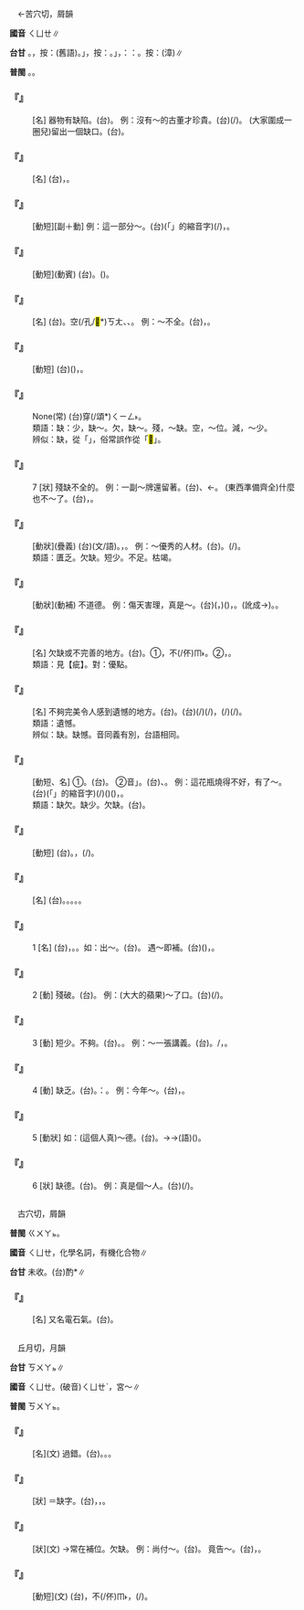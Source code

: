 
=={{ruby|缺|ㄑㄩㄝ}}==

　←苦穴切，屑韻

'''國音''' <rt>ㄑㄩㄝ</rt>∥

'''台甘''' {{ruby|(文)|ㄎㄨㄚㆵ}}。{{ruby|(語)|ㄎㄚㆵ}}，按：{{ruby|缺|ㄎㄚㆵ}}{{ruby|乏|ㄏㄨㄚㆵ ͘}}(舊語)。{{ruby|「|ㄎㆤㆷ}}」，按：{{ruby|欠|ㄎㄧㆰ˪}}{{ruby|缺|ㄎㆤㆷ}}。{{ruby|「|ㄎㄧㆷ}}」，{{ruby|按|ㄢ˪}}：{{ruby|如|ㆢㄧˊ}}{{ruby|/|ㄌㄨˊ}}：{{ruby|缺|ㄎㄧㆷ}}{{ruby|碗|ㄨㆩˋ}}。按：{{ruby|(語)|ㄎㄨㆤㆷ}}(漳)∥

'''普閩''' {{ruby|(文)|ㄎㄨㄚㆵ}}。{{ruby|(白)|ㄎㆤㆷ}}{{ruby|。|ㄎㄧㆷ}}。

    

==='''『{{ruby|缺|ㄑㄩㄝ}}{{ruby|兒|ㄦ}}』'''===
: [名] 器物有缺陷。(台){{ruby|隙|ㄎㄧㄚㆷ}}{{ruby|孔|ㄎㄤ}}。 例：沒有～的古董才珍貴。(台){{ruby|無|ㆠㄜˊ}}{{ruby|缺|ㄎㄧㆷ}}{{ruby|無|ㆠㄜˊ}}{{ruby|痕|ㄏㄨㄣˊ}}(/{{ruby|瑕|ㄏㄚˊ}}){{ruby|丌|ㆤ}}{{ruby|古|ㄍㆦˋ}}{{ruby|董|ㄉㆲˋ}}{{ruby|則|ㄐㄧㄚㆷ}}{{ruby|有|ㄨ˫}}{{ruby|價|ㄍㆤ˪}}{{ruby|值|ㄉㄚㆷ ͘}}。 (大家圍成一圈兒)留出一個缺口。(台){{ruby|留|ㄌㄠˊ}}{{ruby|一|ㄐㄧㆵ ͘}}{{ruby|個|ㆤˊ}}{{ruby|隙|ㄎㄧㄚㆷ}}。
    

==='''『{{ruby|缺|ㄑㄩㄝ}}{{ruby|額|ㄜˊ}}』'''===
: [名] (台){{ruby|欠|ㄎㄧㆰ˪}}{{ruby|額|ㆣㄧㄚㆷ ͘}}，{{ruby|有|ㄨ˫}}{{ruby|空|ㄎㄤ}}{{ruby|位|ㄨㄧ˫}}。
    

==='''『{{ruby|暫|ㄓㄢˋ}}{{ruby|缺|ㄑㄩㄝ}}』'''===
: [動短][副＋動] 例：這一部分～。(台){{ruby|<mark>&#xffb50;</mark>|ㄐㄧㆵ}}(「{{ruby|此|ㄐㄧˋ}}{{ruby|一|ㄐㄧㆵ ͘}}」的縮音字)(/{{ruby|此|ㄐㄧㆵ}}){{ruby|部|ㄅㆦ˫}}{{ruby|分|ㄏㄨㄣ˫}}{{ruby|暫|ㄐㄧㆰ˫}}{{ruby|/|ㄗㆰ˫}}{{ruby|且|ㄑㄧㄚˋ}}{{ruby|留|ㄌㄠˊ}}{{ruby|一|ㄐㄧㆵ ͘}}{{ruby|個|ㆤˊ}}{{ruby|空|ㄎㄤ}}{{ruby|位|ㄨㄧ˫}}，{{ruby|<mark>&#xf9861;</mark>|ㄌㄤ˪}}{{ruby|咧|ㄌㆤ˪}}。
    

==='''『{{ruby|補|ㄅㄨˇ}}{{ruby|缺|ㄑㄩㄝ}}』'''===
: [動短](動賓) (台){{ruby|補|ㄅㆦˋ}}{{ruby|缺|ㄎㄨㄚㆵ}}。{{ruby|補|ㄅㆦˋ}}({{ruby|職|ㄐㄧㆵ}}{{ruby|位|ㄨㄧ˫}}{{ruby|上|ㄒㄧㆲ˫}}{{ruby|丌|ㆤ}}){{ruby|空|ㄎㄤ}}{{ruby|位|ㄨㄧ˫}}。
    

==='''『{{ruby|殘|ㄘㄢˊ}}{{ruby|缺|ㄑㄩㄝ}}』'''===
: [名] (台){{ruby|破|ㄆㄨㄚ˪}}{{ruby|損|ㄙㆭˋ}}{{ruby|丌|ㆤ}}{{ruby|所|ㄙㆦˋ}}{{ruby|在|ㄗㄞ˫}}。空(/孔/<mark>&#xf90c3;</mark>*)<rt>ㄎㄤ</rt>、{{ruby|缺|ㄎㄧㆷ}}、{{ruby|隙|ㄎㄧㄚㆷ}}。 例：～不全。(台){{ruby|有|ㄨ˫}}{{ruby|破|ㄆㄨㄚ˪}}{{ruby|損|ㄙㆭˋ}}，{{ruby|無|ㆠㄜˊ}}{{ruby|完|ㄨㄢˊ}}{{ruby|全|ㄗㄨㄢˊ}}。
    

==='''『{{ruby|出|ㄔㄨ}}{{ruby|缺|ㄑㄩㄝ}}』'''===
: [動短] (台){{ruby|有|ㄨ˫}}({{ruby|官|ㄍㄨㆩ}}{{ruby|職|ㄐㄧㆵ}}{{ruby|丌|ㆤ}}){{ruby|空|ㄎㄤ}}{{ruby|位|ㄨㄧ˫}}，{{ruby|欠|ㄎㄧㆰ˪}}{{ruby|人|ㄌㄤˊ}}{{ruby|額|ㆣㄧㄚㆷ ͘}}。
    

==='''『{{ruby|衣|ㄧ}}{{ruby|食|ㄕˊ}}{{ruby|無|ㄨˊ}}{{ruby|缺|ㄑㄩㄝ}}』'''===
: None(常) (台){{ruby|食|ㄐㄧㄚㆷ ͘}}穿(/頌*)<rt>ㄑㄧㄥ˫</rt>{{ruby|攏|ㄌㆲˋ}}{{ruby|無|ㆠㄜˊ}}{{ruby|缺|ㄎㄨㆤㆷ}}{{ruby|欠|ㄎㄧㆰ˪}}。
:類語：缺：少，缺～。欠，缺～。殘，～缺。空，～位。減，～少。
:
:辨似：缺，從「{{ruby|缶|ㄈㄡˇ}}」，俗常誤作從「<mark>&#xffdc5;</mark>」。
:
    

==='''『{{ruby|缺|ㄑㄩㄝ}}』'''===
:7  [狀] 殘缺不全的。 例：一副～牌還留著。(台){{ruby|一|ㄐㄧㆵ ͘}}{{ruby|副|ㄏㄨ˪}}{{ruby|欠|ㄎㄧㆰ˪}}{{ruby|枝|ㄍㄧ}}、{{ruby|欠|ㄎㄧㆰ˪}}{{ruby|子|ㄌㄧˋ}}←{{ruby|子|ㄐㄧˋ}}{{ruby|丌|ㆤ}}{{ruby|牌|ㄅㄞˊ}}{{ruby|仔|ㄚ}}{{ruby|猶|ㄧㄠˋ}}{{ruby|留|ㄌㄠˊ}}{{ruby|咧|ㄌㆤ˪}}。 (東西準備齊全)什麼也不～了。(台){{ruby|攏|ㄌㆲˋ}}{{ruby|無|ㆠㄜˊ}}{{ruby|欠|ㄎㄧㆰ˪}}{{ruby|半|ㄅㄨㆩ˪}}{{ruby|項|ㄏㄤ˫}}，{{ruby|逐|ㄉㄚㆶ ͘}}{{ruby|項|ㄏㄤ˫}}{{ruby|攏|ㄌㆲˋ}}{{ruby|齊|ㄗㄨㆤˊ}}{{ruby|/|ㄗㆤˊ}}{{ruby|備|ㄅㄧ˫}}。
:
    

==='''『{{ruby|缺|ㄑㄩㄝ}}{{ruby|乏|ㄈㄚˊ}}』'''===
: [動狀](疊義) (台){{ruby|缺|ㄎㄨㄚㆵ}}{{ruby|乏|ㄏㄨㄚㆵ ͘}}{{ruby|/|ㄏㄚㆵ ͘}}(文/語)。{{ruby|欠|ㄎㄧㆰ˪}}{{ruby|缺|ㄎㄨㆤㆷ}}{{ruby|/|ㄎㆤㆷ}}，{{ruby|無|ㆠㄜˊ}}{{ruby|夠|ㄍㄠ˪}}{{ruby|額|ㆣㄧㄚㆷ ͘}}。 例：～優秀的人材。(台){{ruby|優|ㄧㄨ}}{{ruby|秀|ㄒㄧㄨ˪}}{{ruby|丌|ㆤ}}{{ruby|人|ㆢㄧㄣˊ}}{{ruby|/|ㄌㄧㄣˊ}}{{ruby|材|ㄗㄞˊ}}{{ruby|無|ㆠㄜˊ}}{{ruby|夠|ㄍㄠ˪}}{{ruby|額|ㆣㄧㄚㆷ ͘}}。{{ruby|較|ㄎㄚㆷ}}{{ruby|無|ㆠㄜˊ}}(/{{ruby|欠|ㄎㄧㆰ˪}}){{ruby|優|ㄧㄨ}}{{ruby|秀|ㄒㄧㄨ˪}}{{ruby|丌|ㆤ}}{{ruby|人|ㆢㄧㄣˊ}}{{ruby|/|ㄌㄧㄣˊ}}{{ruby|材|ㄗㄞˊ}}。
:類語：匱乏。欠缺。短少。不足。枯竭。
:
    

==='''『{{ruby|缺|ㄑㄩㄝ}}{{ruby|德|ㄉㄜˊ}}』'''===
: [動狀](動補) 不道德。 例：傷天害理，真是～。(台)({{ruby|做|ㄗㄨㆤ˪}}{{ruby|/|ㄗㄜ˪}}{{ruby|人|ㄌㄤˊ}}，{{ruby|做|ㄗㄨㆤ˪}}{{ruby|/|ㄗㄜ˪}}{{ruby|事|ㄙㄨ˫}}){{ruby|無|ㆠㄜˊ}}{{ruby|天|ㄊㆪ}}({{ruby|無|ㆠㄜˊ}}){{ruby|理|ㄌㄧˋ}}，{{ruby|真|ㄐㄧㄣ}}{{ruby|失|ㄒㄧㆵ}}{{ruby|德|ㄉㄧㆤㆶ}}。(訛成→{{ruby|失|ㄒㄧㆤㆶ}}{{ruby|德|ㄉㄧㆤㆶ}})。{{ruby|無|ㆠㄜˊ}}{{ruby|道|ㄉㄜ˫}}{{ruby|德|ㄉㄧㆤㆶ}}。
    

==='''『{{ruby|缺|ㄑㄩㄝ}}{{ruby|點|ㄉㄧㄢˇ}}』'''===
: [名] 欠缺或不完善的地方。(台){{ruby|缺|ㄎㄨㄚㆵ}}{{ruby|點|ㄉㄧㆰˋ}}。①{{ruby|無|ㆠㄜˊ}}{{ruby|嶄|ㄗㆰ˫}}{{ruby|巖|ㆣㆰˊ}}，{{ruby|有|ㄨ˫}}不(/伓)<rt>ㆬ˫</rt>{{ruby|好|ㄏㄜˋ}}{{ruby|丌|ㆤ}}{{ruby|所|ㄙㆦˋ}}{{ruby|在|ㄗㄞ˫}}。②{{ruby|過|ㄍㆤ˪}}{{ruby|/|ㄍㄨㆤ˪}}{{ruby|失|ㄒㄧㆵ}}，{{ruby|錯|ㄘㄜ˪}}{{ruby|誤|ㄫㆦ˫}}。
:類語：見【疵】。對：優點。
:
    

==='''『{{ruby|缺|ㄑㄩㄝ}}{{ruby|憾|ㄏㄢˋ}}』'''===
: [名] 不夠完美令人感到遺憾的地方。(台){{ruby|缺|ㄎㄨㄚㆵ}}{{ruby|憾|ㄏㆰ˫}}。(台){{ruby|載|ㄉㄞ˫}}(/{{ruby|戴|ㄉㄞ˪}}){{ruby|事|ㄐㄧ˪}}(/{{ruby|事|ㄉㄞ˫}}{{ruby|情|ㄐㄧ˪}}){{ruby|無|ㆠㄜˊ}}{{ruby|圓|ㄨㄢˊ}}{{ruby|滿|ㆠㄨㄢˋ}}，{{ruby|有|ㄨ˫}}{{ruby|使|ㄙㄨˋ}}(/{{ruby|令|ㄌㄧㄥ˫}}){{ruby|人|ㄌㄤˊ}}{{ruby|感|ㄍㆰˋ}}{{ruby|覺|ㄍㄚㆶ}}{{ruby|不|ㄅㄨㆵ}}{{ruby|滿|ㆠㄨㄢˋ}}{{ruby|意|ㄧ˪}}(/{{ruby|無|ㆠㄜˊ}}{{ruby|釆|ㄘㄞˋ}}){{ruby|丌|ㆤ}}{{ruby|所|ㄙㆦˋ}}{{ruby|在|ㄗㄞ˫}}。
:類語：遺憾。
:
:辨似：缺{{ruby|陷|ㄒㄧㄢˋ}}。缺憾。音同義有別，台語相同。
:
    

==='''『{{ruby|缺|ㄑㄩㄝ}}{{ruby|欠|ㄑㄧㄢˋ}}』'''===
: [動短、名] ①{{ruby|缺|ㄑㄩㄝ}}{{ruby|欠|ㄑㄧㄢˋ}}。(台){{ruby|缺|ㄎㄨㄚㆵ}}{{ruby|乏|ㄏㄨㄚㆵ ͘}}。 ②音{{ruby|「|ㄑㄩㄝ}}{{ruby|·|ㄑㄧㄢ}}」。(台){{ruby|缺|ㄎㄨㄚㆵ}}{{ruby|點|ㄉㄧㆰˋ}}、{{ruby|缺|ㄎㄨㄚㆵ}}{{ruby|陷|ㄏㆰ˫}}。 例：這花瓶燒得不好，有了～。(台){{ruby|<mark>&#xffb50;</mark>|ㄐㄧㆵ}}(「{{ruby|此|ㄐㄧˋ}}{{ruby|一|ㄐㄧㆵ ͘}}」的縮音字)(/{{ruby|此|ㄐㄧㆵ}}){{ruby|個|ㆤˊ}}({{ruby|→|ㄗㆤ}}){{ruby|花|ㄏㄨㆤ}}{{ruby|矸|ㄍㄢ}}{{ruby|燒|ㄒㄧㄜ}}({{ruby|窯|ㄧㄠˊ}}){{ruby|了|ㄌㄧㄠˋ}}{{ruby|無|ㆠㄜˊ}}{{ruby|好|ㄏㄜˋ}}，{{ruby|有|ㄨ˫}}{{ruby|缺|ㄎㄨㄚㆵ}}{{ruby|點|ㄉㄧㆰˋ}}。
:類語：缺欠。缺少。欠缺。(台){{ruby|無|ㆠㄜˊ}}{{ruby|夠|ㄍㄠ˪}}{{ruby|額|ㆣㄧㄚㆷ ͘}}。
:
    

==='''『{{ruby|缺|ㄑㄩㄝ}}{{ruby|席|ㄒㄧˊ}}』'''===
: [動短] (台){{ruby|缺|ㄎㄨㄚㆵ}}{{ruby|席|ㄒㄧㆤㆶ ͘}}。{{ruby|無|ㆠㄜˊ}}{{ruby|參|ㄘㆰ}}{{ruby|加|ㄍㄚ}}{{ruby|開|ㄎㄨㄧ}}{{ruby|會|ㄏㄨㆤ˫}}，{{ruby|無|ㆠㄜˊ}}{{ruby|去|ㄎㄧ˪}}{{ruby|聽|ㄊㄧㆩ}}{{ruby|課|ㄎㄜ˪}}(/{{ruby|上|ㄒㄧㆲ˫}}{{ruby|課|ㄎㄜ˪}})。
    

==='''『{{ruby|缺|ㄑㄩㄝ}}{{ruby|陷|ㄒㄧㄢˋ}}』'''===
: [名] (台){{ruby|缺|ㄎㄨㄚㆵ}}{{ruby|陷|ㄏㆰ˫}}。{{ruby|缺|ㄎㄨㄚㆵ}}{{ruby|點|ㄉㄧㆰˋ}}。{{ruby|無|ㆠㄜˊ}}{{ruby|完|ㄨㄢˊ}}{{ruby|整|ㄐㄧㄥˋ}}。{{ruby|無|ㆠㄜˊ}}{{ruby|圓|ㄨㄢˊ}}{{ruby|滿|ㆠㄨㄢˋ}}。{{ruby|破|ㄆㄨㄚ˪}}{{ruby|格|ㄍㆤㆷ}}。
    

==='''『{{ruby|缺|ㄑㄩㄝ}}』'''===
:1  [名] (台){{ruby|缺|ㄎㄨㆤㆷ}}，{{ruby|官|ㄍㄨㆩ}}{{ruby|職|ㄐㄧㆵ}}{{ruby|丌|ㆤ}}{{ruby|空|ㄎㄤ}}{{ruby|位|ㄨㄧ˫}}。{{ruby|職|ㄐㄧㆵ}}{{ruby|務|ㆠㄨ˫}}{{ruby|丌|ㆤ}}{{ruby|空|ㄎㄤ}}{{ruby|額|ㆣㄧㄚㆷ ͘}}。如：出～。(台){{ruby|有|ㄨ˫}}{{ruby|缺|ㄎㆤㆷ}}{{ruby|/|ㄎㄨㆤㆷ}}。 遇～即補。(台){{ruby|有|ㄨ˫}}{{ruby|空|ㄎㄤ}}{{ruby|位|ㄨㄧ˫}}({{ruby|欠|ㄎㄧㆰ˪}}{{ruby|人|ㄌㄤˊ}}){{ruby|隨|ㄙㄨㄧˊ}}{{ruby|時|ㄒㄧˊ}}{{ruby|補|ㄅㆦˋ}}{{ruby|入|ㆢㄧㆴ ͘}}{{ruby|/|ㄌㄧㆴ ͘}}，{{ruby|補|ㄅㆦˋ}}{{ruby|人|ㄌㄤˊ}}。
    

==='''『{{ruby|缺|ㄑㄩㄝ}}』'''===
:2  [動] 殘破。(台){{ruby|缺|ㄎㄧㆷ}}。 例：(大大的蘋果)～了口。(台){{ruby|缺|ㄎㄧㆷ}}{{ruby|一|ㄐㄧㆵ ͘}}{{ruby|空|ㄎㄤ}}(/{{ruby|一|ㄐㄧㆵ ͘}}{{ruby|角|ㄍㄚㆶ}})。
    

==='''『{{ruby|缺|ㄑㄩㄝ}}』'''===
:3  [動] 短少。不夠。(台){{ruby|欠|ㄎㄧㆰ˪}}{{ruby|缺|ㄎㄨㆤㆷ}}{{ruby|/|ㄎㆤㆷ}}。{{ruby|減|ㄍㄧㆰˋ}}。 例：～一張講義。(台){{ruby|猶|ㄧㄠˋ}}{{ruby|欠|ㄎㄧㆰ˪}}{{ruby|一|ㄐㄧㆵ ͘}}{{ruby|張|ㄉㄧㆧ}}{{ruby|/|ㄉㄧㆫ}}{{ruby|講|ㄍㄤˋ}}{{ruby|義|ㆣㄧ˫}}。/{{ruby|講|ㄍㄤˋ}}{{ruby|義|ㆣㄧ˫}}{{ruby|減|ㄍㄧㆰˋ}}{{ruby|一|ㄐㄧㆵ ͘}}{{ruby|張|ㄉㄧㆧ}}{{ruby|/|ㄉㄧㆫ}}，{{ruby|無|ㆠㄜˊ}}{{ruby|夠|ㄍㄠ˪}}{{ruby|額|ㆣㄧㄚㆷ ͘}}。
    

==='''『{{ruby|缺|ㄑㄩㄝ}}』'''===
:4  [動] 缺乏。(台){{ruby|乏|ㄏㄚㆵ ͘}}。{{ruby|舊|ㄍㄨ˫}}{{ruby|語|ㆣㄨˋ}}{{ruby|/|ㆣㄧˋ}}：{{ruby|缺|ㄎㄚㆵ}}{{ruby|乏|ㄏㄚㆵ ͘}}。 例：今年～{{ruby|柿|ㄕˋ}}{{ruby|子|·ㄗˇ}}。(台){{ruby|今|ㄍㄧㄣ}}{{ruby|年|ㄋㄧˊ}}{{ruby|柿|ㄎㄧ˫}}{{ruby|仔|ㄚ}}{{ruby|較|ㄎㄚㆷ}}{{ruby|乏|ㄏㄚㆵ ͘}}，{{ruby|出|ㄘㄨㆵ}}{{ruby|產|ㄙㄢˋ}}{{ruby|較|ㄎㄚㆷ}}{{ruby|少|ㄐㄧㄜˋ}}。
    

==='''『{{ruby|缺|ㄑㄩㄝ}}』'''===
:5  [動狀] 如：(這個人真)～德。(台){{ruby|欠|ㄎㄧㆰ˪}}{{ruby|缺|ㄎㆤㆷ}}{{ruby|公|ㄍㆲ}}{{ruby|德|ㄉㄧㆤㆶ}}{{ruby|心|ㄒㄧㆬ}}。→{{ruby|歹|ㄆㆮˋ}}{{ruby|德|ㄉㄧㆤㆶ}}{{ruby|行|ㄏㄧㄥ˫}}→(語){{ruby|做|ㄗㄨㆤ˪}}{{ruby|/|ㄗㄜ˪}}{{ruby|失|ㄒㄧㆵ}}({{ruby|→|ㄒㄧㆤㆶ}}){{ruby|德|ㄉㄧㆤㆶ}}。
    

==='''『{{ruby|缺|ㄑㄩㄝ}}』'''===
:6  [狀] 缺德。(台){{ruby|無|ㆠㄜˊ}}{{ruby|道|ㄉㄜ˫}}{{ruby|德|ㄉㄧㆤㆶ}}。 例：真是個～人。(台){{ruby|實|ㄒㄧㆵ ͘}}{{ruby|在|ㄗㄞ˫}}{{ruby|是|ㄒㄧ˫}}{{ruby|一|ㄐㄧㆵ ͘}}{{ruby|個|ㆤˊ}}{{ruby|無|ㆠㄜˊ}}{{ruby|道|ㄉㄜ˫}}{{ruby|德|ㄉㄧㆤㆶ}}(/{{ruby|良|ㄌㄧㆲˊ}}{{ruby|心|ㄒㄧㆬ}}){{ruby|丌|ㆤ}}{{ruby|人|ㄌㄤˊ}}。
    

=={{ruby|炔|ㄑㄩㄝ}}==

　古穴切，屑韻

'''普閩''' <rt>ㄍㄨㄚㆵ</rt>。

'''國音''' <rt>ㄑㄩㄝ</rt>，化學名詞，有機化合物∥

'''台甘''' 未收。(台)酌{{ruby|讀|ㄍㄨㄚㆵ}}*∥

    

==='''『{{ruby|乙|ㄧˇ}}{{ruby|炔|ㄑㄩㄝ}}』'''===
: [名] 又名電石氣。(台){{ruby|乙|ㄧㆵ}}{{ruby|炔|ㄍㄨㄚㆵ}}。
    

=={{ruby|闕|ㄑㄩㄝ}}==

　丘月切，月韻

'''台甘''' <rt>ㄎㄨㄚㆵ</rt>∥

'''國音''' <rt>ㄑㄩㄝ</rt>。(破音)<rt>ㄑㄩㄝˋ</rt>，宮～∥

'''普閩''' <rt>ㄎㄨㄚㆵ</rt>。

    

==='''『{{ruby|闕|ㄑㄩㄝ}}{{ruby|失|ㄕ}}』'''===
: [名](文) 過錯。(台){{ruby|過|ㄍㆤ˪}}{{ruby|/|ㄍㄨㆤ˪}}{{ruby|失|ㄒㄧㆵ}}。{{ruby|錯|ㄘㄜ˪}}{{ruby|誤|ㄫㆦ˫}}。{{ruby|失|ㄒㄧㆵ}}{{ruby|覺|ㄍㄚㆶ}}{{ruby|察|ㄘㄚㆵ}}{{ruby|→|ㄘㄚㆶ}}。
    

==='''『{{ruby|闕|ㄑㄩㄝ}}{{ruby|字|ㄗˋ}}』'''===
: [狀] ＝缺字。(台){{ruby|本|ㄅㄨㄣˋ}}{{ruby|來|ㄌㄞˊ}}{{ruby|有|ㄨ˫}}{{ruby|字|ㆢㄧ˫}}{{ruby|/|ㄌㄧ˫}}，{{ruby|因|ㄧㄣ}}{{ruby|板|ㄅㄢˋ}}{{ruby|底|ㄉㄨㆤˋ}}{{ruby|/|ㄉㆤˋ}}{{ruby|磨|ㄇㆦˊ}}{{ruby|滅|ㆠㄧㄚㆵ ͘}}{{ruby|等|ㄉㄧㄥˋ}}{{ruby|關|ㄍㄨㄢ}}{{ruby|係|ㄏㆤ˫}}，{{ruby|無|ㆠㄜˊ}}{{ruby|字|ㆢㄧ˫}}{{ruby|/|ㄌㄧ˫}}{{ruby|通|ㄊㄤ}}{{ruby|補|ㄅㆦˋ}}{{ruby|丌|ㆤ}}{{ruby|隙|ㄎㄧㄚㆷ}}。
    

==='''『{{ruby|闕|ㄑㄩㄝ}}{{ruby|如|ㄖㄨˊ}}』'''===
: [狀](文) →常在補位。欠缺。 例：尚付～。(台){{ruby|猶|ㄧㄠˋ}}{{ruby|放|ㄅㄤ˪}}{{ruby|空|ㄎㄤ}}{{ruby|空|ㄎㄤ}}。 竟告～。(台){{ruby|煞|ㄙㄨㄚㆷ}}{{ruby|變|ㄅㄧㄢ˪}}{{ruby|/|ㄅㆪ˪}}{{ruby|空|ㄎㄤ}}{{ruby|空|ㄎㄤ}}，{{ruby|無|ㆠㄜˊ}}{{ruby|物|ㄇㄧㆷ ͘}}{{ruby|/|ㄇㆭㆷ ͘}}。
    

==='''『{{ruby|闕|ㄑㄩㄝ}}{{ruby|疑|ㄧˊ}}』'''===
: [動短](文) (台){{ruby|有|ㄨ˫}}{{ruby|疑|ㆣㄧˊ}}{{ruby|問|ㆠㄨㄣ˫}}，{{ruby|但|ㄉㄢ˫}}不(/伓)<rt>ㆬ˫</rt>{{ruby|敢|ㄍㆩˋ}}{{ruby|亂|ㄌㄨㄢ˫}}{{ruby|解|ㄍㄨㆤˋ}}{{ruby|/|ㄍㆤˋ}}{{ruby|說|ㄙㆤㆷ}}{{ruby|/|ㄙㄨㆤㆷ}}，{{ruby|且|ㄑㄧㄚˋ}}{{ruby|<mark>&#xf9861;</mark>|ㄌㄤ˪}}{{ruby|咧|ㄌㆤ˪}}(/{{ruby|等|ㄉㄢˋ}}{{ruby|待|ㄊㄞ˫}}{{ruby|日|ㆢㄧㆵ ͘}}{{ruby|/|ㄌㄧㆵ ͘}}{{ruby|後|ㄠ˫}}{{ruby|來|ㄌㄞˊ}}{{ruby|解|ㄍㄞˋ}}{{ruby|決|ㄍㄨㄚㆵ}})。
    
